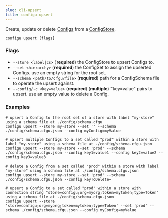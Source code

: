 ```yaml
---
slug: cli-upsert
title: configu upsert
---
```


Create, update or delete [Configs](/terminology) from a [ConfigStore](/config-store).

```shell
configu upsert [flags]
```

### Flags

- `--store <label|cs>` (**required**) the ConfigStore to upsert Configs to.
- `--set <hierarchy>` (**required**) the ConfigSet to assign the upserted Configs. use an empty string for the root set.
- `--schema <path/to/cfgu/file>` (**required**) path for a ConfigSchema file to operate the upsert against.
- `--config/-c <key=value>` (**required**) (**multiple**) "key=value" pairs to upsert. use an empty value to delete a Config.

### Examples

```shell
# upsert a Config to the root set of a store with label "my-store" using a schema file at ./config/schema.cfgu
configu upsert --store my-store --set '' --schema ./config/schema.cfgu.json --config myConfig=myValue

# upsert multiple Configs to a set called "prod" within a store with label "my-store" using a schema file at ./config/schema.cfgu.json
configu upsert --store my-store --set 'prod' --schema ./config/schema.cfgu.json --config key1=value1 --config key2=value2 --config key3=value3

# delete a Config from a set called "prod" within a store with label "my-store" using a schema file at ./config/schema.cfgu.json
configu upsert --store my-store --set 'prod' --schema ./config/schema.cfgu.json --config keyToDelete=

# upsert a Config to a set called "prod" within a store with connection string "store=configu;org=myorg;token=mytoken;type=Token" using a schema file at ./config/schema.cfgu.json
configu upsert --store 'store=configu;org=myorg;token=mytoken;type=Token' --set 'prod' --schema ./config/schema.cfgu.json --config myConfig=myValue
```
